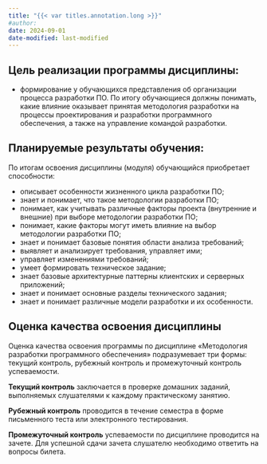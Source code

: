 ```yaml
---
title: "{{< var titles.annotation.long >}}"
#author:
date: 2024-09-01
date-modified: last-modified
---
```



## Цель реализации программы дисциплины:
- формирование у обучающихся представления об организации процесса разработки ПО. По итогу обучающиеся должны понимать, какие влияние оказывает принятая методология разработки на процессы проектирования и разработки программного обеспечения, а также на управление командой разработки.


## Планируемые результаты обучения:
По итогам освоения дисциплины (модуля) обучающийся приобретает способности:

- описывает особенности жизненного цикла разработки ПО;
- знает и понимает, что такое методологии разработки ПО;
- понимает, как учитывать различные факторы проекта (внутренние и внешние) при выборе методологии разработки ПО;
- понимает, какие факторы могут иметь влияние на выбор методологии разработки ПО;
- знает и понимает базовые понятия области анализа требований;
- выявляет и анализирует требования, управляет ими;
- управляет изменениями требований;
- умеет формировать техническое задание;
- знает базовые архитектурные паттерны клиентских и серверных приложений;
- знает и понимает основные разделы технического задания;
- знает и понимает различные модели разработки и их особенности.


## Оценка качества освоения дисциплины
Оценка качества освоения программы по дисциплине &laquo;Методология разработки программного обеспечения&raquo; подразумевает три формы: текущий контроль, рубежный контроль и промежуточный контроль успеваемости.

**Текущий контроль** заключается в проверке домашних заданий, выполняемых слушателями к каждому практическому занятию.

**Рубежный контроль** проводится в течение семестра в форме письменного теста или электронного тестирования.

**Промежуточный контроль** успеваемости по дисциплине проводится на зачете.
Для успешной сдачи зачета слушателю необходимо ответить на вопросы билета.
